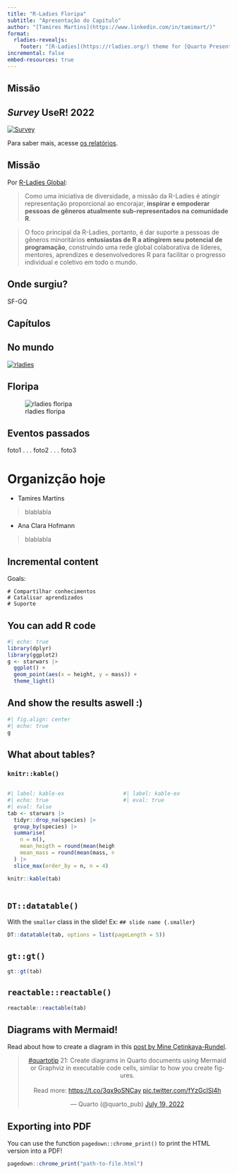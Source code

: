 ```yaml
---
title: "R-Ladies Floripa"
subtitle: "Apresentação do Capítulo"
author: "[Tamires Martins](https://www.linkedin.com/in/tamimart/)"
format: 
  rladies-revealjs:
    footer: "[R-Ladies](https://rladies.org/) theme for [Quarto Presentations](https://quarto.org/docs/presentations/revealjs/index.html). Code available on [GitHub](https://github.com/beatrizmilz/quarto-rladies-theme)."
incremental: false
embed-resources: true
---
```


## Missão



## *Survey* UseR! 2022

[![Survey](survey.png)](https://forwards.github.io/docs/useR2022_survey/){fig-align="center" width=4, height=2}

Para saber mais, acesse [os relatórios](https://forwards.github.io/docs/).

## Missão

Por [R-Ladies Global](https://rladies.org/):

> Como uma iniciativa de diversidade, a missão da R-Ladies é atingir representação proporcional ao encorajar, **inspirar e empoderar pessoas de gêneros atualmente sub-representados na comunidade R**. 

>O foco principal da R-Ladies, portanto, é dar suporte a pessoas de gêneros minoritários **entusiastas de R a atingirem seu potencial de programação**, construindo uma rede global colaborativa de líderes, mentores, aprendizes e desenvolvedores R para facilitar o progresso individual e coletivo em todo o mundo.

## Onde surgiu?

SF-GQ

## Capítulos

::: panel-tabset
## No mundo

[![rladies](rladies.png)](https://benubah.github.io/r-community-explorer/rladies.html)

## Floripa

![rladies floripa](rladies_floripa.png)

:::

## Eventos passados 
::: {layout-nrow=2}
foto1
. . .
foto2
. . .
foto3

:::
# Organizção hoje 


  - Tamires Martins
  
  > blablabla
  
  - Ana Clara Hofmann
  
  > blablabla


## Incremental content {background-color="#562457"}

Goals:

    # Compartilhar conhecimentos
    # Catalisar aprendizados
    # Suporte 

## You can add R code

```r
#| echo: true
library(dplyr)
library(ggplot2)
g <- starwars |> 
  ggplot() +
  geom_point(aes(x = height, y = mass)) +
  theme_light()
```

## And show the results aswell :)

```r
#| fig.align: center
#| echo: true
g 
```

## What about tables? {.smaller}

### `knitr::kable()`

::: columns
::: {.column width="50%"}
```r
#| label: kable-ex
#| echo: true
#| eval: false
tab <- starwars |>
  tidyr::drop_na(species) |> 
  group_by(species) |>
  summarise(
    n = n(),
    mean_heigth = round(mean(height, na.rm = TRUE)),
    mean_mass = round(mean(mass, na.rm = TRUE))
  ) |> 
  slice_max(order_by = n, n = 4) 

knitr::kable(tab)
```
:::

::: {.column width="50%"}
```r
#| label: kable-ex
#| eval: true
```
:::
:::

## `DT::datatable()` {.smaller}

With the `smaller` class in the slide!
Ex: `## slide name {.smaller}`

```r
DT::datatable(tab, options = list(pageLength = 5))
```

## `gt::gt()`

```r
gt::gt(tab)
```

## `reactable::reactable()`

```r
reactable::reactable(tab)
```

## Diagrams with Mermaid!

Read about how to create a diagram in this [post by Mine Çetinkaya-Rundel](https://mine-cetinkaya-rundel.github.io/quarto-tip-a-day/posts/21-diagrams/).

<center>
<blockquote class="twitter-tweet" data-conversation="none"><p lang="en" dir="ltr"><a href="https://twitter.com/hashtag/quartotip?src=hash&amp;ref_src=twsrc%5Etfw">#quartotip</a> 21: Create diagrams in Quarto documents using Mermaid or Graphviz in executable code cells, similar to how you create figures.<br><br>Read more: <a href="https://t.co/3qx9oSNCay">https://t.co/3qx9oSNCay</a> <a href="https://t.co/fYzGcISl4h">pic.twitter.com/fYzGcISl4h</a></p>&mdash; Quarto (@quarto_pub) <a href="https://twitter.com/quarto_pub/status/1549271325943947270?ref_src=twsrc%5Etfw">July 19, 2022</a></blockquote> <script async src="https://platform.twitter.com/widgets.js" charset="utf-8"></script>
</center>


## Exporting into PDF

You can use the function `pagedown::chrome_print()` to print the HTML version into a PDF!

```r
pagedown::chrome_print("path-to-file.html")
```
